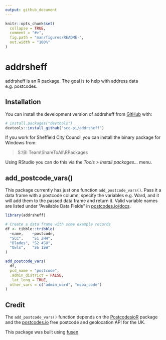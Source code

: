 ```yaml
---
output: github_document
---
```


<!-- README.md is generated from README.Rmd. Please edit that file -->

```r
knitr::opts_chunk$set(
  collapse = TRUE,
  comment = "#>",
  fig.path = "man/figures/README-",
  out.width = "100%"
)
```

# addrsheff

<!-- badges: start -->
<!-- badges: end -->

addrsheff is an R package. The goal is to help with address data e.g. postcodes.

## Installation

You can install the development version of addrsheff from [GitHub](https://github.com/) with:

``` r
# install.packages("devtools")
devtools::install_github("scc-pi/addrsheff")
```
If you work for Sheffield City Council you can install the binary package for Windows from:  

> S:\\BI Team\\ShareToAll\\RPackages

Using RStudio you can do this via the *Tools > Install packages...* menu.

## add_postcode_vars()

This package currently has just one function `add_postcode_vars()`. Pass it a data frame with a postcode column, specify the variables e.g. Ward, and it will add them to the passed data frame and return it. Valid variable names are listed under "Available Data Fields" in [postcodes.io/docs](https://postcodes.io/docs).

```r
library(addrsheff)

# Create a data frame with some example records
df <- tibble::tribble(
  ~name,    ~postcode,
  "SCC",    "S1 2HH",
  "Blades", "S2 4SU",
  "Owls",   "S6 1SW"
)

add_postcode_vars(
  df,
  pcd_name = "postcode",
  .admin_district = FALSE,
  .lat_long = TRUE,
  other_vars = c("admin_ward", "msoa_code")
)
```

## Credit 

The `add_postcode_vars()` function depends on the [PostcodesioR](https://docs.ropensci.org/PostcodesioR/) package and the [postcodes.io](https://postcodes.io/) free postcode and geolocation API for the UK.  

This package was built using [fusen](https://thinkr-open.github.io/fusen/index.html).
